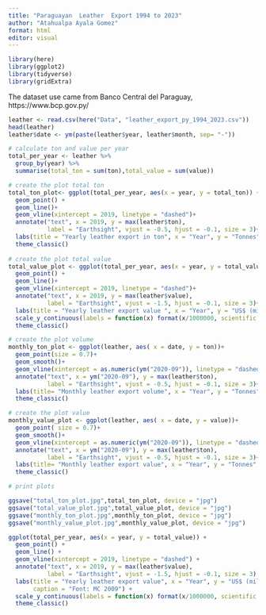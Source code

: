 ```yaml
---
title: "Paraguayan  Leather  Export 1994 to 2023"
author: "Atahualpa Ayala Gomez"
format: html
editor: visual
---
```



```r
library(here)
library(ggplot2)
library(tidyverse)
library(gridExtra)
```
The dataset use came from Banco Central del Paraguay, https://www.bcp.gov.py/
```r
leather <- read.csv(here("Data", "leather_export_py_1994_2023.csv"))
head(leather)
leather$date <- ym(paste(leather$year, leather$month, sep= "-"))
```


```r
# calculate ton and value per year
total_per_year <- leather %>%
  group_by(year) %>%
  summarise(total_ton = sum(ton),total_value = sum(value)) 

# create the plot total ton
total_ton_plot<- ggplot(total_per_year, aes(x = year, y = total_ton)) +
  geom_point() +
  geom_line()+
  geom_vline(xintercept = 2019, linetype = "dashed")+
  annotate("text", x = 2019, y = max(leather$ton), 
           label = "Earthsight", vjust = -0.5, hjust = -0.1, size = 3)+
  labs(title = "Yearly leather export in ton", x = "Year", y = "Tonnes", caption = "Font: BCP 2023")+
  theme_classic()
  
# create the plot total value
total_value_plot <- ggplot(total_per_year, aes(x = year, y = total_value)) +
  geom_point() +
  geom_line()+
  geom_vline(xintercept = 2019, linetype = "dashed")+
  annotate("text", x = 2019, y = max(leather$value), 
           label = "Earthsight", vjust = -1.5, hjust = -0.1, size = 3)+
  labs(title = "Yearly leather export value ", x = "Year", y = "US$ (millions)", caption = "Font: BCP 2023") +
  scale_y_continuous(labels = function(x) format(x/1000000, scientific = FALSE)) +
  theme_classic()

# create the plot volume
monthly_ton_plot <- ggplot(leather, aes( x = date, y = ton))+
  geom_point(size = 0.7)+
  geom_smooth()+
  geom_vline(xintercept = as.numeric(ym("2020-09")), linetype = "dashed")+
  annotate("text", x = ym("2020-09"), y = max(leather$ton), 
           label = "Earthsight", vjust = -0.5, hjust = -0.1, size = 3)+
  labs(title= "Monthly leather export volume", x = "Year", y = "Tonnes", caption = "Font: BCP 2023")+
  theme_classic()

# create the plot value
monthly_value_plot <- ggplot(leather, aes( x = date, y = value))+
  geom_point( size = 0.7)+
  geom_smooth()+
  geom_vline(xintercept = as.numeric(ym("2020-09")), linetype = "dashed")+
  annotate("text", x = ym("2020-09"), y = max(leather$ton), 
           label = "Earthsight", vjust = -0.5, hjust = -0.1, size = 3)+
  labs(title= "Monthly leather export value", x = "Year", y = "Tonnes", caption = "Font: BCP 2023")+
  theme_classic()

# print plots

ggsave("total_ton_plot.jpg",total_ton_plot, device = "jpg")
ggsave("total_value_plot.jpg",total_value_plot, device = "jpg")
ggsave("monthly_ton_plot.jpg",monthly_ton_plot, device = "jpg")
ggsave("monthly_value_plot.jpg",monthly_value_plot, device = "jpg")

```

```r
ggplot(total_per_year, aes(x = year, y = total_value)) +
  geom_point() +
  geom_line() +
  geom_vline(xintercept = 2019, linetype = "dashed") +
  annotate("text", x = 2019, y = max(leather$value), 
           label = "Earthsight", vjust = -1.5, hjust = -0.1, size = 3) +
  labs(title = "Yearly leather export value", x = "Year", y = "US$ (millions)",
       caption = "Font: MC 2009") +
  scale_y_continuous(labels = function(x) format(x/1000000, scientific = FALSE)) +
  theme_classic()
```

